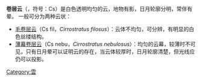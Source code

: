 {{Infobox 雲
|名称=卷层云
|图像=Cirrostratus02.jpg
|图像说明=透过卷层云观察到的[[日晕|日晕]]
|缩写符号=Cs
|云形符号=[[File:CH_5.png|File:CH 5.png]][[File:CH_6.png|File:CH 6.png]][[File:CH_7.png|File:CH 7.png]][[File:CH_8.png|File:CH 8.png]]
|族=高云族
|属=卷层云属
|种=
|变种=
|高度=5,000~15,000
|特征=轻薄的纱状，阳光下常常难以发现
|降水=无
}}
'''卷层云'''（{{lang-la|Cirrostratus}}，符号：Cs）是白色透明均匀的云，地物有影，日月轮廓分明，常伴有晕。
一般可分为两种云状：
*[[毛卷层云|毛卷层云]]（Cs fil，''Cirrostratus filosus''）：云体不均匀，可分辨，有明显的白色丝缕结构。
*[[薄幕卷层云|薄幕卷层云]]（Cs nebu，''Cirrostratus nebulosus''）：均匀的云幕，较薄时不可见，只有日月晕可以证明云的存在，当云体较厚时，日月轮廓清楚，但光线应仍可以投影。

{{云型}}
{{Metro-stub}}

[[Category:雲|Category:雲]]